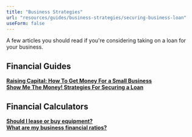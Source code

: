 ```yaml
---
title: "Business Strategies"
url: "resources/guides/business-strategies/securing-business-loan"
useForm: false
---
```

  
A few articles you should read if you're considering taking on a loan for your business.  
  

Financial Guides
----------------

[**Raising Capital: How To Get Money For a Small Business**](/resources/guides/business-strategies/raising-capital-fg)  
[**Show Me The Money! Strategies For Securing a Loan**](/resources/guides/business-strategies/strategies-for-securing-loan-fg)  

  
  

Financial Calculators
---------------------

[**Should I lease or buy equipment?**]()  
[**What are my business financial ratios?**](http://www.calcxml.com/calculators/financial-ratio-analysis?skn=481)  


